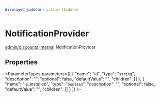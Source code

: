 ```yaml
---
displayed_sidebar: jsClientSidebar
---
```



# NotificationProvider

[admin/discounts](../../modules/admin_discounts.mdx).[internal](../../admin_discounts/modules/admin_discounts.internal.mdx).NotificationProvider

## Properties

<ParameterTypes parameters={[
  {
    "name": "id",
    "type": "`string`",
    "description": "",
    "optional": false,
    "defaultValue": "",
    "children": []
  },
  {
    "name": "is_installed",
    "type": "`boolean`",
    "description": "",
    "optional": false,
    "defaultValue": "",
    "children": []
  }
]} />
